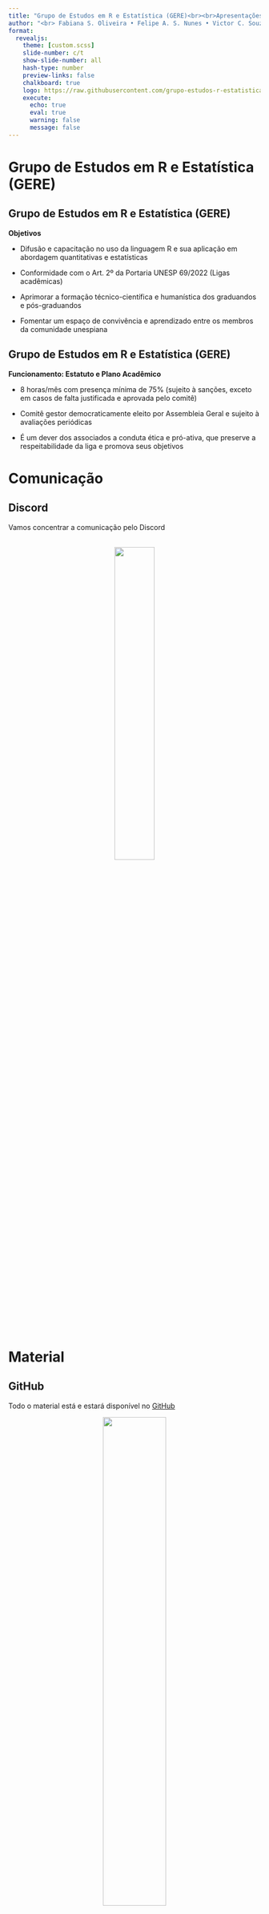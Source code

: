 ```yaml
---
title: "Grupo de Estudos em R e Estatística (GERE)<br><br>Apresentações"
author: "<br> Fabiana S. Oliveira • Felipe A. S. Nunes • Victor C. Souza • Maurício H. Vancine • Milton C. Ribeiro"
format: 
  revealjs:
    theme: [custom.scss]
    slide-number: c/t
    show-slide-number: all
    hash-type: number
    preview-links: false
    chalkboard: true
    logo: https://raw.githubusercontent.com/grupo-estudos-r-estatistica/logo/main/featured-hex.png
    execute:
      echo: true
      eval: true
      warning: false
      message: false
---
```


# Grupo de Estudos em R e Estatística (GERE)

## Grupo de Estudos em R e Estatística (GERE)

**Objetivos**

- Difusão e capacitação no uso da linguagem R e sua aplicação em abordagem quantitativas e estatísticas

- Conformidade com o Art. 2º da Portaria UNESP 69/2022 (Ligas acadêmicas)

- Aprimorar a formação técnico-científica e humanística dos graduandos e pós-graduandos 

- Fomentar um espaço de convivência e aprendizado entre os membros da comunidade unespiana

## Grupo de Estudos em R e Estatística (GERE)

**Funcionamento: Estatuto e Plano Acadêmico**

- 8 horas/mês com presença mínima de 75% (sujeito à sanções, exceto em casos de falta justificada e aprovada pelo comitê)

- Comitê gestor democraticamente eleito por Assembleia Geral e sujeito à avaliações periódicas

- É um dever dos associados a conduta ética e pró-ativa, que preserve a respeitabilidade da liga e promova seus objetivos

# Comunicação

## Discord

Vamos concentrar a comunicação pelo Discord

<br>
<center>
<img src="img/discord.png" style="width:40%"/>
</center>

# Material

## GitHub

Todo o material está e estará disponível no [GitHub](https://github.com/grupo-estudos-r-estatistica)

<center>
<img src="img/github.png" style="width:50%"/>
</center>

:::footer
[GitHub](https://github.com/grupo-estudos-r-estatistica)
:::

# Teremos um treinamento sobre git e GitHub em algum momento...

# Membros

## Fabiana S. Oliveira

::: columns
::: {.column width="40%"}
<center>
<br>
![](img/fabiana.png)
[`r icons::icon_style(icons::fontawesome("envelope", style = "solid"), fill = "#bc0170")`](mailto:fabiana.santos-oliveira@unesp.br)
</center>
:::

::: {.column width="60%"}

<br>

- Comitê do GERE

- Graduanda em Ecologia

- Estagiária no Laboratório de Primatologia (LaP)

- Birdwatcher

:::
:::

## Felipe A. S. Nunes

::: columns
::: {.column width="40%"}
<center>
<br>
!["C:\Users\vicas\OneDrive\Documentos\GERE\slides\00_apresentacao\img\felipe.png"](img/felipe.png)
[`r icons::icon_style(icons::fontawesome("envelope", style = "solid"), fill = "#bc0170")`](mailto:fripalvarez@gmail.com)
</center>
:::

::: {.column width="60%"}

<br>

- Comitê do GERE

- Mestrando em Ecologia

- Bacharel em Ciências Biológicas

:::
:::

## Victor C. Souza

::: columns
::: {.column width="40%"}
<center>
<br>
![](img/victor.png)
[`r icons::icon_style(icons::fontawesome("envelope", style = "solid"), fill = "#bc0170")`](mailto:vicasagrand@outlook.com)
[`r icons::icon_style(icons::fontawesome("github"), fill = "#bc0170")`](https://github.com/vcasagra)
[`r icons::icon_style(icons::academicons("orcid"), fill = "#bc0170")`](https://orcid.org/0009-0008-3130-4628)
[`r icons::icon_style(icons::academicons("lattes"), fill = "#bc0170")`](https://lattes.cnpq.br/3003429785010215)
</center>
:::

::: {.column width="60%"}

<br>

- Coordenador do GERE

- Graduando em Ecologia

- Membro do Labic

- Graduado em Relações Internacionais

- English teacher

:::
:::

## Maurício Vancine 

::: columns
::: {.column width="40%"}
<center>
<br>
![](img/mauricio.png)
[`r icons::icon_style(icons::fontawesome("link"), fill = "#bc0170")`](https://mauriciovancine.github.io/)
[`r icons::icon_style(icons::fontawesome("envelope", style = "solid"), fill = "#bc0170")`](mailto:mauricio.vancine@gmail.com)
[`r icons::icon_style(icons::academicons("cv"), fill = "#bc0170")`](https://mauriciovancine.github.io/cv/cv-mauricio-vancine-pt-academic-complete.html)
[`r icons::icon_style(icons::fontawesome("twitter"), fill = "#bc0170")`](https://twitter.com/mauriciovancine)
[`r icons::icon_style(icons::fontawesome("github"), fill = "#bc0170")`](https://github.com/mauriciovancine)
[`r icons::icon_style(icons::academicons("orcid"), fill = "#bc0170")`](https://orcid.org/0000-0001-9650-7575)
[`r icons::icon_style(icons::academicons("lattes"), fill = "#bc0170")`](http://lattes.cnpq.br/9761288418931193)
</center>
:::

::: {.column width="60%"}

- Colaborador do GERE

- Doutorando em Ecologia (2020-?)

- Ecologia Espacial

- Modelagem Ecológica

- Análise de Dados Ecológicos e Geoespaciais

- Ecologia e Conservação de Anfíbios

- *Open source* [R, QGIS, GRASS GIS, GNU/Linux, ...]

:::
:::

## Prof. Milton Cezar Ribeiro

::: columns
::: {.column width="40%"}
<center>
<br>
![](img/miltinho.png)
[`r icons::icon_style(icons::fontawesome("link"), fill = "#bc0170")`](https://leec.eco.br/)
[`r icons::icon_style(icons::fontawesome("envelope", style = "solid"), fill = "#bc0170")`](mailto:miltinho.astronauta@gmail.com)
[`r icons::icon_style(icons::academicons("orcid"), fill = "#bc0170")`](https://orcid.org/0000-0002-4312-202X)
[`r icons::icon_style(icons::academicons("lattes"), fill = "#bc0170")`](http://lattes.cnpq.br/4158685235743119)
</center>
:::

::: {.column width="60%"}

<br>

- Tutor do GERE

- Prof. do Dep. de Diversidade

- Ecologia da Paisagem

- Modelagem Ecológica

- Geoprocessamento

- Capoeirista

:::
:::

## IMPORTANTE!!!

**Estamos num espaço seguro e amigável**

Sintam-se à vontade para me interromper e tirar dúvidas

<center>
<img src="img/general_starwars_teamwork.png" style="width:50%"/>
</center>

:::footer
[@allison_horst](https://twitter.com/allison_horst)
:::

## Quem são vocês?

<br>

1. Nome
1. Formação
1. O que faz ou pensa em fazer da vida?
1. Conhece algo sobre R?
1. Como se sente em relação ao GERE?

# Proposta

## Análises Ecológicas no R

::: columns
::: {.column width="40%"}
<center>
<img src="img/aer.jpeg" href="https://analises-ecologicas.com/" style="width:90%"/>
</center>
:::

::: {.column width="60%"}

- 15 capítulos: linguagem R, tidyverse, perguntas em ecologia, análises univariadas, multivariadas e geoespaciais

- [bookdown](https://analises-ecologicas.com/)

- [PDF](https://canal6.com.br/livreacesso/livro/analises-ecologicas-no-r/)

- [Amazon](https://www.amazon.com.br/An%C3%A1lises-ecol%C3%B3gicas-Ferdo-Rodrigues-Silva/dp/857917564X/ref=sr_1_1?keywords=9788579175640&qid=1654379366&sr=8-1)

- [Código Fonte](https://github.com/paternogbc/livro_aer)

- [YouTube](https://www.youtube.com/channel/UCLSVSCnmvf2k6OoWZCnEO4w)

:::
:::

:::footer
[Da Silva et al. (2022)](https://analises-ecologicas.com/)
:::

## Princípios de Estatística em Ecologia {.smaller}

::: columns
::: {.column width="40%"}
<center>
<img src="img/pee.jpg" href="https://loja.grupoa.com.br/principios-de-estatistica-em-ecologia9788536324326-p991743" style="width:90%"/>
</center>
:::

::: {.column width="60%"}

1. Introdução à probabilidade
1. Variáveis aleatórias e distribuição de probabilidade
1. Estatística descritiva
1. Formulando e testando hipóteses
1. Três estruturas para análises estatísticas
1. Delineando estudos de campo com sucesso
1. Um bestiário de delineamento
1. Gestão e curadoria de dados
1. Regressão
1. Análise de variância
1. Análise de dados categóricos
1. Análise de dados multivariados

:::
:::

:::footer
[Gotelli & Ellison (2010)](https://loja.grupoa.com.br/principios-de-estatistica-em-ecologia9788536324326-p991743)
:::

# Mas por que aprender a linguagem R?

# Minha história com o R

## Aprendizado

**Início**

- 2011: Curso de 40 horas com o Prof. Tadeu Siqueira

**Aprofundamento**

- 2012-2013: Estudei R sozinho por muito tempo, acreditem eu não entendia nada desse negócio...
- 2013-2015: Iniciação científica com Modelos de Distribuição de Espécies e Ecologia da Paisagem (Fapesp)
- 2015: Assistente de Pesquisa no LEEC (Prof. Miltinho)

## Ensino {.smaller}

- 2015: Minicurso de R na SEE
- 2016: Minicurso de R na SEE
- 2019: Minicurso de R na SEE
- 2019: Minicurso de R na SEBio
- 2019: Curso de SDM no R na Congresso Brasileiro de Herpetologia
- 2021: Curso de SDM no R no Mastozóologos Organizados em uma Conferência Online (MOCÓ)
- 2021: Minicurso de R na SEE
- 2022: Minicurso de R na SEE
- 2023: GERE

## Disciplinas {.smaller}

- 2015: Ecologia Quantitativa (Monitor voluntário)
- 2016: Modelagem de Nicho Ecológico: teoria e prática (Unesp)
- 2016: Modelagem de Nicho Ecológico: teoria e prática (Unicamp)
- 2017: Modelagem de Nicho Ecológico: teoria e prática (Unesp)
- 2017: Ecologia Quantitativa (Estágio docência)
- 2018: Modelos Estatísticos em Ecologia (Unesp)
- 2019: Introdução ao Geoprocessamento para Etnobiologia e Conservação da Biodiversidade (UFRPE)
- 2020: Modelos Estatísticos em Ecologia (Unesp)
- 2020: Introdução ao uso de dados geoespaciais no R (Unesp)
- 2021: Introdução ao uso de dados geoespaciais no R (Unesp)

## Consultorias ($)

**2018-2019: Aquaflora/Lactec - Curitiba, PR, Brasil**

- Rompimento da barragem de Fundão em Marina/MG

**2019-2021: PROECO Ambiental - Poços de Caldas, MG, Brasil**

- Modelagem de Distribuição de Espécies

**2018-2022: Seleção Natural - Piracicaba, SP, Brasil** 

- Analista de dados ecológicos
- Métricas da paisagem e Corredores ecológicos
- Modelagem de Distribuição de Espécies

## Resumindo

::: {.incremental}
- Saber R não me tornou um **Ecólogo**, esse conhecimento vem da nossa formação (aulas, cursos, discussões, leituras, INTERAÇÕES, etc.)

-  Entretanto, saber R me tornou um **Ecólogo mais preparado**, i.e., com mais ferramentas para poder **pensar operacionalmente** nos problemas: eu sabia a **teoria** e tinha o **conhecimento prático** para aplicar soluções

- Sou grato às **Semanas de Estudos da Ecologia** da Unesp pela oportunidade de ensinar R. Ensinar me fez um **profissional** e **professor** muito melhor
:::

## Mas não foi fácil... E ainda não é...

<center>
<img src="img/general_code_meme.jpg" style="width:100%"/>
</center>

# Além disso, estamos na era Data Science da Ecologia...

#
<center>
<img src="img/general_data_science_r4ds.png" style="width:100%"/>
</center>

:::footer
[@allison_horst](https://twitter.com/allison_horst)
:::

## Ciência de dados ambiental (*Environmental Data Science*)

<center>
<img src="img/EnvDataSci.png" style="width:50%"/>
</center>

:::footer
[Introduction to Environmental Data Science](https://bookdown.org/igisc/EnvDataSci/)
:::


## Ecoinformatics

<br>
<center>
<img src="img/ecoinformatics_diagram.png" style="width:50%"/>
</center>

:::footer
[Ecoinformatics Initiative](http://www.uwyo.edu/wygisc/our_research/ongoing_research/ecoinformatics_initiative.html),
[Michener & Jones (2012)](https://doi.org/10.1016/j.tree.2011.11.016), [Lin et al. (2020)](https://doi.org/10.22920/PNIE.2020.1.1.9)
:::

## Ciência de dados para ecólogos <br> (*Data Science for Ecologists*)

<center>
<img src="img/data_science_eco.png" style="width:70%"/>
</center>

:::footer
[Data Science for Ecologists and Environmental Scientists](https://ourcodingclub.github.io/course)
:::

## Environmental Data Science

<br>
<center>
<img src="img/environmental_data_science_cut.png" style="width:50%"/>
</center>

:::footer
[Environmental Data Science](https://www.cambridge.org/core/journals/environmental-data-science)
:::

# Legal, mas ainda está distante...

# Big Data em Ecologia

## Big Data em Ecologia

![](img/bigdata01.png){.absolute width=600 height=450 right=650 top=150}
![](img/bigdata02.jpg){.absolute width=800 height=500 right=-180 top=120}

:::footer
[Hampton et al. (2013)](http://doi.wiley.com/10.1890/120103), [Farley et al. (2018)](https://academic.oup.com/bioscience/article/68/8/563/5049569)
:::

## Data papers

<center>
<img src="img/data_papers.png" style="width:100%"/>
</center>

:::footer
[Atlantic series](https://github.com/LEEClab/Atlantic_series), [Brazil series](https://github.com/LEEClab/BRAZIL_SERIES), [Neotropical series](https://github.com/LEEClab/Neotropical_Series)
:::

## iEcology

![](img/iecology01.jpg){.absolute width=600 height=500 right=520 top=150}
![](img/iecology02.jpg){.absolute width=600 height=550 right=-120 top=100}

:::footer
[Jarić et al. (2020)](https://doi.org/10.1016/j.tree.2020.03.003)
:::

## Monitoramento automatizado

![](img/auto_sampling02.webp){.absolute width=1200 height=500 right=0 top=150}

:::footer
[Besson et al. (2022)](https://doi.org/10.1111/ele.14123)
:::

## Monitoramento automatizado

![](img/auto_sampling01.webp){.absolute width=700 height=500 right=450 top=125}
![](img/auto_sampling03.jpg){.absolute width=400 height=550 right=0 top=100}

:::footer
[Besson et al. (2022)](https://doi.org/10.1111/ele.14123)
:::

# Machine Learning em Ecologia

## Machine Learning em Ecologia

<center>
<img src="img/machine_learning01.webp" style="width:90%"/>
</center>

:::footer
[Pichler & Hartig (2023)](https://doi.org/10.1111/2041-210X.14061)
:::

## Machine Learning em Ecologia

<center>
<img src="img/machine_learning02.webp" style="width:80%"/>
</center>

:::footer
[Pichler & Hartig (2023)](https://doi.org/10.1111/2041-210X.14061)
:::

## Machine Learning em Ecologia

<center>
<img src="img/machine_learning03.webp" style="width:70%"/>
</center>

:::footer
[Pichler & Hartig (2023)](https://doi.org/10.1111/2041-210X.14061)
:::

# Linguagem R

## Definição

O R é uma **linguagem de programação livre** (*open source*), direcionada à **manipulação, análise e visualização de dados**, com diversas **expansões** (*pacotes*) para o uso de **dados com formatos específicos** 

<center>
<img src="img/r_logo.svg" style="width:40%"/>
</center>

:::footer
[R](https://www.r-project.org/)
:::

## Histórico - Linguagem S {.smaller}

**John M. Chambers (Stanford University, CA, EUA)**

<br>

**Versões**

- Old S (1976-1987)
- New S (1988-1997)
- S4 (1998)

**IDE (*Integrated Development Environment*)**

- Interface: S-PLUS (1988-2008)

![](img/person_john_chambers.jpg){.absolute width=400 height=400 right=10 top=200}

:::footer
[Wickham (2013)](http://vita.had.co.nz/papers/r-s.pdf)
:::

## Histórico - Linguagem R {.smaller}

**Robert Gentleman e Ross Ihaka (Auckland University, NZ)**

<br>

**Versões**

- Desenvolvimento (1997-2000)
- Versão 1 (2000-2004)
- Versão 2 (2004-2013)
- Versão 3 (2013-2020)
- Versão 4 (2020-atual)

**IDE (*Integrated Development Environment*)**

- Interface: RStudio (2011-atual)
- Atualmente: **R Core Team**

![](img/person_gentleman_ihaka.jpg){.absolute width=550 height=400 right=-50 top=200}

:::footer
[Wickham (2013)](http://vita.had.co.nz/papers/r-s.pdf)
:::

## Histórico - Linguagem R {.smaller}

::: columns
::: {.column width="50%"}

::: nonincremental
<center>
<img src="img/r_history.png" style="width:75%"/>
</center>
:::
:::

::: {.column width="50%"}
::: nonincremental
<center>
<img src="img/r_history_plot.png" style="width:100%"/>
</center>
:::
:::
:::

:::footer
[Giorgi et al. (2022)](https://doi.org/10.3390/life12050648)
:::

## Aplicações {.smaller}

**Manipulação, visualização e análise de dados**

- Estatísticas univariadas e multivariadas
- Análises de dados ecológicos
- Análise de dados espaciais, temporais e sonoros
- Análise de dados funcionais, genéticos e filogenéticos
- Análise de dados geoespaciais e sensoriamento remoto
- Visualização de todos os tipos de dados anteriores

**R Markdown e quarto**

- Textos em HTML, PDF, Word, ODT, Markdown
- Slides, Websites, Blogs, Livros e Artigos
- Shiny

![](img/r_markdown_output_formats.png){.absolute width=400 height=400 right=-100 top=150}
![](img/quarto.png){.absolute width=400 height=100 right=-100 top=570}

:::footer
[R Markdown](https://rmarkdown.rstudio.com/), [shiny](https://shiny.rstudio.com/), [quarto](https://quarto.org/)
:::

# RStudio

## IDE 

Ambiente de Desenvolvimento Integrado (*Integrated Development Environment*)

<br><br>
<center>
<img src="img/rstudio_logo.svg" style="width:80%"/>
</center>

:::footer
[RStudio](https://posit.co/downloads/)
:::

## IDE 

Ambiente de Desenvolvimento Integrado (*Integrated Development Environment*)

![](img/r_rstudio01.png){.absolute width=700 height=180 right=180 top=200}
![](img/r_rstudio02.png){.absolute width=700 height=280 right=180 top=370}

:::footer
[Ismay & Kim (2020)](https://posit.co/downloads/)
:::

## Posit 

Mudanças na empresa RStudio...

<center>
<img src="img/posit.png" style="width:85%"/>
</center>

:::footer
[posit](https://posit.co/)
:::

## Interface

<center>
<img src="img/rstudio.png" style="width:100%"/>
</center>

:::footer
[RStudio](https://www.rstudio.com/)
:::

## Conferindo os computadores

<center>
<img src="img/general_hard_soft_bg.png" style="width:80%"/>
</center>

:::footer
[Café com Código](https://www.instagram.com/cafecomcodigo/?hl=pt)
:::

# Como começar a aprender a programar?

#

<center>
<img src="img/code.png" style="width:40%"/>
</center>

# Valeu gente!

